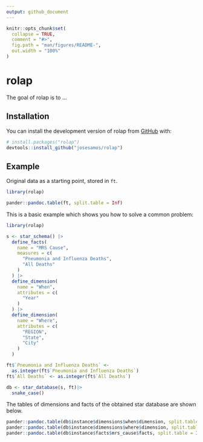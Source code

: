 ```yaml
---
output: github_document
---
```


<!-- README.md is generated from README.Rmd. Please edit that file -->

```r
knitr::opts_chunk$set(
  collapse = TRUE,
  comment = "#>",
  fig.path = "man/figures/README-",
  out.width = "100%"
)
```

# rolap

<!-- badges: start -->
<!-- badges: end -->

The goal of rolap is to ...

## Installation

You can install the development version of rolap from [GitHub](https://github.com/) with:

``` r
# install.packages("rolap")
devtools::install_github("josesamos/rolap")
```

## Example

Original data as a starting point, stored in `ft`.

```r
library(rolap)
```

```r
pander::pandoc.table(ft, split.table = Inf)
```

This is a basic example which shows you how to solve a common problem:

```r
library(rolap)

s <- star_schema() |>
  define_facts(
    name = "MRS Cause",
    measures = c(
      "Pneumonia and Influenza Deaths",
      "All Deaths"
    )
  ) |>
  define_dimension(
    name = "When",
    attributes = c(
      "Year"
    )
  ) |>
  define_dimension(
    name = "Where",
    attributes = c(
      "REGION",
      "State",
      "City"
    )
  )

ft$`Pneumonia and Influenza Deaths` <-
  as.integer(ft$`Pneumonia and Influenza Deaths`)
ft$`All Deaths` <- as.integer(ft$`All Deaths`)

db <- star_database(s, ft)|>
  snake_case()
```

The tables of dimensions and facts of the obtained star database are shown below.

```r
pander::pandoc.table(db$instance$dimensions$when$dimension, split.table = Inf)
pander::pandoc.table(db$instance$dimensions$where$dimension, split.table = Inf)
pander::pandoc.table(db$instance$facts$mrs_cause$facts, split.table = Inf)
```

